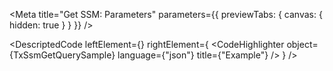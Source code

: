 
<Meta title="Get SSM: Parameters" parameters={{ previewTabs: { canvas: { hidden: true } } }} />

<DescriptedCode
  leftElement={<TxSsmGetQueryDesc />}
  rightElement={
    <CodeHighlighter
      object={TxSsmGetQuerySample}
      language={"json"}
      title={"Example"}
    />
  }
/>
